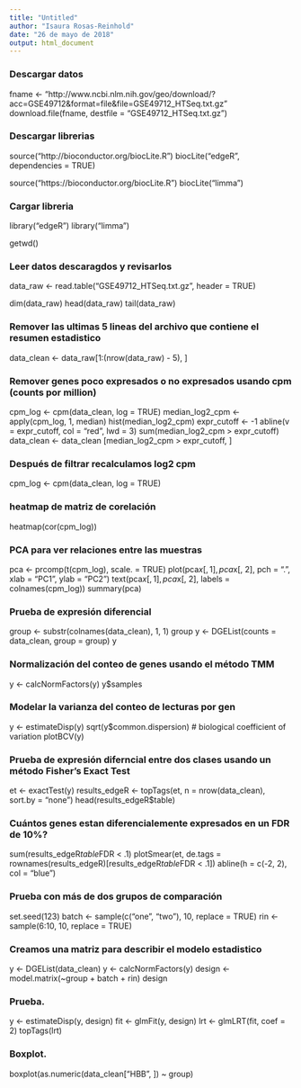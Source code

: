 ```yaml
---
title: "Untitled"
author: "Isaura Rosas-Reinhold"
date: "26 de mayo de 2018"
output: html_document
---
```


### Descargar datos 

fname <- "http://www.ncbi.nlm.nih.gov/geo/download/?acc=GSE49712&format=file&file=GSE49712_HTSeq.txt.gz"
download.file(fname, destfile = "GSE49712_HTSeq.txt.gz")

### Descargar librerias
source("http://bioconductor.org/biocLite.R")
biocLite("edgeR", dependencies = TRUE)


source("https://bioconductor.org/biocLite.R")
biocLite("limma")

### Cargar libreria
library("edgeR")
library("limma")

getwd()

### Leer datos descaragdos y revisarlos
data_raw <- read.table("GSE49712_HTSeq.txt.gz", header = TRUE)

dim(data_raw)
head(data_raw)
tail(data_raw)

### Remover las ultimas 5 lineas del archivo que contiene el resumen estadistico

data_clean <- data_raw[1:(nrow(data_raw) - 5), ]

### Remover genes poco expresados o no expresados usando cpm (counts por million)

cpm_log <- cpm(data_clean, log = TRUE)
median_log2_cpm <- apply(cpm_log, 1, median)
hist(median_log2_cpm)
expr_cutoff <- -1
abline(v = expr_cutoff, col = "red", lwd = 3)
sum(median_log2_cpm > expr_cutoff)
data_clean <- data_clean [median_log2_cpm > expr_cutoff, ]

### Después de filtrar recalculamos log2 cpm

cpm_log <- cpm(data_clean, log = TRUE)

### heatmap de matriz de corelación 

heatmap(cor(cpm_log))

### PCA para ver relaciones entre las muestras

pca <- prcomp(t(cpm_log), scale. = TRUE)
plot(pca$x[, 1], pca$x[, 2], pch = ".", xlab = "PC1", ylab = "PC2")
text(pca$x[, 1], pca$x[, 2], labels = colnames(cpm_log))
summary(pca)

### Prueba de expresión diferencial

group <- substr(colnames(data_clean), 1, 1)
group
y <- DGEList(counts = data_clean, group = group)
y

### Normalización del conteo de genes usando el método TMM 

y <- calcNormFactors(y)
y$samples

### Modelar la varianza del conteo de lecturas por gen

y <- estimateDisp(y)
sqrt(y$common.dispersion) # biological coefficient of variation
plotBCV(y)


### Prueba de expresión diferncial entre dos clases usando un método Fisher's Exact Test

et <- exactTest(y)
results_edgeR <- topTags(et, n = nrow(data_clean), sort.by = "none")
head(results_edgeR$table)

### Cuántos genes estan diferencialemente expresados en un FDR de 10%?

sum(results_edgeR$table$FDR < .1)
plotSmear(et, de.tags = rownames(results_edgeR)[results_edgeR$table$FDR < .1])
abline(h = c(-2, 2), col = "blue")

### Prueba con más de dos grupos de comparación 

set.seed(123)
batch <- sample(c("one", "two"), 10, replace = TRUE)
rin <- sample(6:10, 10, replace = TRUE)


### Creamos una matriz para describir el modelo estadistico

y <- DGEList(data_clean)
y <- calcNormFactors(y)
design <- model.matrix(~group + batch + rin)
design

### Prueba.

y <- estimateDisp(y, design)
fit <- glmFit(y, design)
lrt <- glmLRT(fit, coef = 2)
topTags(lrt)

### Boxplot.

boxplot(as.numeric(data_clean["HBB", ]) ~ group)

